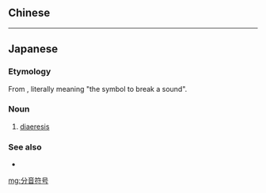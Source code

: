 {{also|分音符號}}
==Chinese==
{{zh-see|分音符號}}

----

==Japanese==
{{ja-kanjitab|ぶん|おん|ふ|ごう|yomi=o}}

===Etymology===
From {{ja-compound|分|ぶん|音|おん|符%号|ふ%ごう|t1=to break|t2=a sound|t3=symbol}}, literally meaning "the symbol to break a sound".

===Noun===
{{ja-noun|ぶんおん ふごう}}

# [[diaeresis]]

===See also===
* {{l|ja|ウムラウト}}

[[mg:分音符号]]